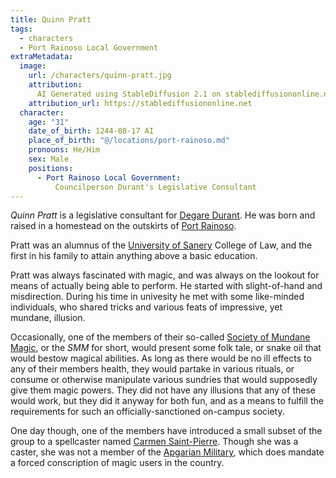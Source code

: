 ```yaml
---
title: Quinn Pratt
tags:
  - characters
  - Port Rainoso Local Government
extraMetadata:
  image:
    url: /characters/quinn-pratt.jpg
    attribution:
      AI Generated using StableDiffusion 2.1 on stablediffusiononline.net
    attribution_url: https://stablediffusiononline.net
  character:
    age: "31"
    date_of_birth: 1244-08-17 AI
    place_of_birth: "@/locations/port-rainoso.md"
    pronouns: He/Him
    sex: Male
    positions:
      - Port Rainoso Local Government:
          Councilperson Durant's Legislative Consultant
---
```


<Stub />

*Quinn Pratt* is a legislative consultant for
[Degare Durant](/characters/degare-durant/). He was born and raised in a homestead on
the outskirts of [Port Rainoso](/locations/port-rainoso/).

Pratt was an alumnus of the
[University of Sanery](/organizations/university-of-sanery/) College of
Law, and the first in his family to attain anything above a basic education.

Pratt was always fascinated with magic, and was always on the lookout for means
of actually being able to perform. He started with slight-of-hand and
misdirection. During his time in univesity he met with some like-minded
individuals, who shared tricks and various feats of impressive, yet mundane,
illusion.

Occasionally, one of the members of their so-called
[Society of Mundane Magic](/organizations/society-of-mundane-magic/), or
the *SMM* for short, would present some folk tale, or snake oil that would
bestow magical abilities. As long as there would be no ill effects to any of
their members health, they would partake in various rituals, or consume or
otherwise manipulate various sundries that would supposedly give them magic
powers. They did not have any illusions that any of these would work, but they
did it anyway for both fun, and as a means to fulfill the requirements for such
an officially-sanctioned on-campus society.

One day though, one of the members have introduced a small subset of the group
to a spellcaster named [Carmen Saint-Pierre](/characters/carmen-saint-pierre/). Though
she was a caster, she was not a member of the
[Apgarian Military](/organizations/apgarian-military/), which does mandate
a forced conscription of magic users in the country.
